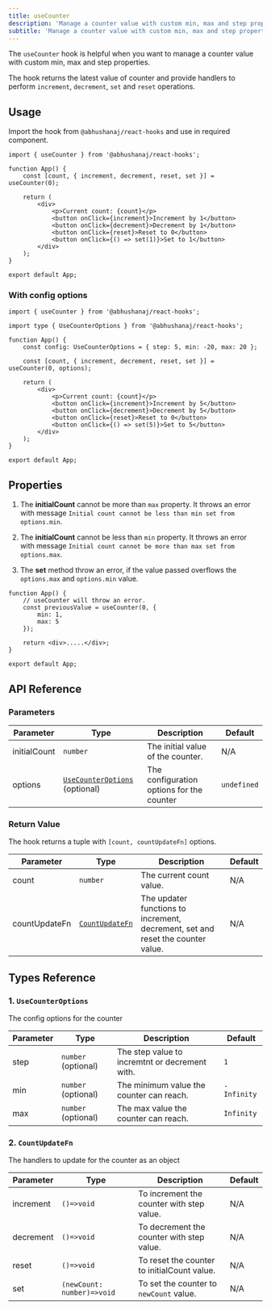 ```yaml
---
title: useCounter
description: 'Manage a counter value with custom min, max and step properties'
subtitle: 'Manage a counter value with custom min, max and step properties'
---
```



The `useCounter` hook is helpful when you want to manage a counter value with custom min, max and step properties.

The hook returns the latest value of counter and provide handlers to perform `increment`, `decrement`, `set` and `reset` operations.

<DemoWrapper title="useCounter">
	<Example client:load />
</DemoWrapper>

## Usage

Import the hook from `@abhushanaj/react-hooks` and use in required component.

```tsx title="./src/App.tsx" ins={1,4}
import { useCounter } from '@abhushanaj/react-hooks';

function App() {
	const [count, { increment, decrement, reset, set }] = useCounter(0);

	return (
		<div>
			<p>Current count: {count}</p>
			<button onClick={increment}>Increment by 1</button>
			<button onClick={decrement}>Decrement by 1</button>
			<button onClick={reset}>Reset to 0</button>
			<button onClick={() => set(1)}>Set to 1</button>
		</div>
	);
}

export default App;
```

### With config options

```tsx title="./src/App.tsx" ins={1,3,6,8}
import { useCounter } from '@abhushanaj/react-hooks';

import type { UseCounterOptions } from '@abhushanaj/react-hooks';

function App() {
	const config: UseCounterOptions = { step: 5, min: -20, max: 20 };

	const [count, { increment, decrement, reset, set }] = useCounter(0, options);

	return (
		<div>
			<p>Current count: {count}</p>
			<button onClick={increment}>Increment by 5</button>
			<button onClick={decrement}>Decrement by 5</button>
			<button onClick={reset}>Reset to 0</button>
			<button onClick={() => set(5)}>Set to 5</button>
		</div>
	);
}

export default App;
```

## Properties

1. The **initialCount** cannot be more than `max` property. It throws an error with message `Initial count cannot be less than min set from options.min`.

2. The **initialCount** cannot be less than `min` property. It throws an error with message `Initial count cannot be more than max set from options.max`.

3. The **set** method throw an error, if the value passed overflows the `options.max` and `options.min` value.

```tsx title="./src/App.tsx" del={3,4,5}
function App() {
	// useCounter will throw an error.
	const previousValue = useCounter(0, {
		min: 1,
		max: 5
	});

	return <div>.....</div>;
}

export default App;
```

## API Reference

### Parameters

| Parameter    | Type                                                   | Description                               | Default     |
| ------------ | ------------------------------------------------------ | ----------------------------------------- | ----------- |
| initialCount | `number`                                               | The initial value of the counter.         | N/A         |
| options      | [`UseCounterOptions`](#1-usecounteroptions) (optional) | The configuration options for the counter | `undefined` |

### Return Value

The hook returns a tuple with `[count, countUpdateFn]` options.

| Parameter     | Type                                | Description                                                                     | Default |
| ------------- | ----------------------------------- | ------------------------------------------------------------------------------- | ------- |
| count         | `number`                            | The current count value.                                                        | N/A     |
| countUpdateFn | [`CountUpdateFn`](#2-countupdatefn) | The updater functions to increment, decrement, set and reset the counter value. | N/A     |

## Types Reference

### 1. `UseCounterOptions`

The config options for the counter

| Parameter | Type                | Description                                    | Default     |
| --------- | ------------------- | ---------------------------------------------- | ----------- |
| step      | `number` (optional) | The step value to incremtnt or decrement with. | `1`         |
| min       | `number` (optional) | The minimum value the counter can reach.       | `-Infinity` |
| max       | `number` (optional) | The max value the counter can reach.           | `Infinity`  |

### 2. `CountUpdateFn`

The handlers to update for the counter as an object

| Parameter | Type                       | Description                                 | Default |
| --------- | -------------------------- | ------------------------------------------- | ------- |
| increment | `()=>void`                 | To increment the counter with step value.   | N/A     |
| decrement | `()=>void`                 | To decrement the counter with step value.   | N/A     |
| reset     | `()=>void`                 | To reset the counter to initialCount value. | N/A     |
| set       | `(newCount: number)=>void` | To set the counter to `newCount` value.     | N/A     |
